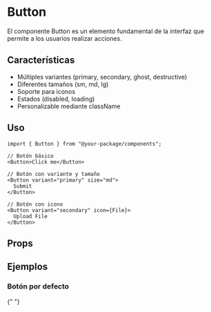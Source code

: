 
<Meta of={ButtonStories} />

# Button

El componente Button es un elemento fundamental de la interfaz que permite a los usuarios realizar acciones.

## Características

- Múltiples variantes (primary, secondary, ghost, destructive)
- Diferentes tamaños (sm, md, lg)
- Soporte para iconos
- Estados (disabled, loading)
- Personalizable mediante className

## Uso

```tsx
import { Button } from "@your-package/components";

// Botón básico
<Button>Click me</Button>

// Botón con variante y tamaño
<Button variant="primary" size="md">
  Submit
</Button>

// Botón con icono
<Button variant="secondary" icon={File}>
  Upload File
</Button>
```

## Props

<Controls />

## Ejemplos

### Botón por defecto

<Story of={ButtonStories.Default} />{" "}
